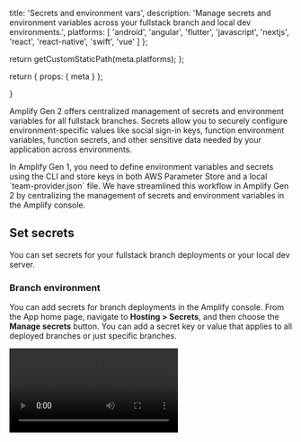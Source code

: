 
  title: 'Secrets and environment vars',
  description: 'Manage secrets and environment variables across your fullstack branch and local dev environments.',
  platforms: [
    'android',
    'angular',
    'flutter',
    'javascript',
    'nextjs',
    'react',
    'react-native',
    'swift',
    'vue'
  ]
};

  return getCustomStaticPath(meta.platforms);
};

  return {
    props: {
      meta
    }
  };

}

Amplify Gen 2 offers centralized management of secrets and environment variables for all fullstack branches. Secrets allow you to securely configure environment-specific values like social sign-in keys, function environment variables, function secrets, and other sensitive data needed by your application across environments.

<Accordion title="How is this different from Amplify Gen 1?" eyebrow='FAQ'>
  In Amplify Gen 1, you need to define environment variables and secrets using the CLI and store keys in both AWS Parameter Store and a local `team-provider.json` file. We have streamlined this workflow in Amplify Gen 2 by centralizing the management of secrets and environment variables in the Amplify console.
</Accordion>

## Set secrets

You can set secrets for your fullstack branch deployments or your local dev server.

### Branch environment

You can add secrets for branch deployments in the Amplify console. From the App home page, navigate to **Hosting > Secrets**, and then choose the **Manage secrets** button. You can add a secret key or value that applies to all deployed branches or just specific branches.

<Video src="/images/gen2/secrets-and-vars/secrets.mp4" description="Video - Secrets" />

Secrets are stored in AWS Systems Manager Parameter Store under the following naming conventions:

- Secrets that apply to all branches: `/amplify/shared/<app-id>/<secret-key>`
- Secrets that apply to a specific branch: `/amplify/<app-id>/<branchname>-branch-<unique-hash>/<secret-key>`

### Local environment

[comment]: <> (When editing this section, also update /gen2/deploy-and-host/sandbox-environments/features/index.md -)

<Callout info>
  Secrets set in a sandbox do not show up in the Amplify console. You can view them in the AWS Parameter Store console.
</Callout>

When testing features locally, you might want to test with real secrets. You can add secrets while running the cloud sandbox with the following command:

```bash title="Terminal" showLineNumbers={false}
npx ampx sandbox secret set foo
? Enter secret value: ###
Done!

> npx ampx sandbox secret set bar
? Enter secret value: ###
Done!
```

## Access secrets

Once you have set a secret, you can access the values in code by calling the `secret()` function. The following example shows how to set up social sign-in with authentication in your app. Depending on your environment, Amplify will automatically load the correct secret value with no extra configuration.

```ts
import { defineAuth, secret } from '@aws-amplify/backend';

export const auth = defineAuth({
  loginWith: {
    email: true,
    externalProviders: {
      facebook: {
        clientId: secret('foo'),
        clientSecret: secret('bar')
      }
    }
  }
});
```

## Remove secrets

<Callout warning>
When deleting branch environments or sandbox environments, you need to manually delete the secrets as well.
</Callout>

### Branch environment

Secrets that are used in branch deployments can be managed directly in the Amplify console. You can remove them under **Secret management** by choosing **Remove**.

![Removing application secrets in Secret management section of Amplify console.](/images/gen2/secrets-and-vars/secret-management.png)

### Local environment

To remove a secret in your local environment, run the following command in your terminal:

```bash title="Terminal" showLineNumbers={false}
npx ampx sandbox secret remove foo
```

## Set environment variables

<Callout warning>

Note: do not store secret values in environment variables. Environment variables values are rendered in plaintext to the build artifacts and can be accessed by anyone with access to the build artifacts or [get-app](https://awscli.amazonaws.com/v2/documentation/api/latest/reference/amplify/get-app.html) command.

</Callout>

Environment variables work like key-value pairs to help manage configurable settings across different deployment environments, including development, staging, and production. Unlike secrets, which store sensitive data, environment variables are typically nonconfidential and are used for controlling application behavior in different environments. Another key difference is that environment variables are stored and managed by the Amplify managed service. You can set environment variables in the Amplify console (view the [AWS Amplify Hosting User Guide](https://docs.aws.amazon.com/amplify/latest/userguide/environment-variables.html#setting-env-vars) for detailed instructions).

<Video src="/images/gen2/secrets-and-vars/env-vars.mp4" description="Video - Secrets" />

## Access environment variables

You can enable access to environment variables for your fullstack branch deployments or your local dev server.

### Branch environment

You can manage your branch environment access through the Amplify console.

1. First, create an environment variable in the Amplify console (in this example, you will name it `REACT_APP_TEST_VARIABLE`)

1. Next, navigate to the Build Settings in console (or to the `amplify.yml` file) and update the build settings to pipe the environment variable into a file. Here is an example of writing it into an `.env` file:

```yml title="amplify.yml"
build:
  commands:
    // highlight-next-line
    - echo "REACT_APP_TEST_VARIABLE=$REACT_APP_TEST_VARIABLE" >> .env
    - npm run build
```

<Callout info>
With the implementation above, the environment variable is written in a `.env` file. However, you can write it to any file depending on your platform.

- For Flutter, you can still use `.env` with an external package or generate your configuration file in Dart or JSON format.
- For Android, you can use Build Configurations or Gradle variables.
- For iOS, you can update your plist file with the necessary code or create a configuration file in JSON format.
</Callout>

Now the `.env` can access the environment variable through `process.env` in your client code:

```typescript
console.log('REACT_APP_TEST_VARIABLE', process.env.REACT_APP_TEST_VARIABLE);
```

### Local environment

When working on your local machine, you must manually load the sandbox's environment variables. First, add the environment variable in your `.env.local` file. Then, a library such as [`@dotenvx/dotenvx`](https://www.npmjs.com/package/@dotenvx/dotenvx) can load the environment variables, which you can then reference with `process.env`.

```bash title="Terminal" showLineNumbers={false}
npx dotenvx run --env-file=.env.local -- ampx sandbox
```
